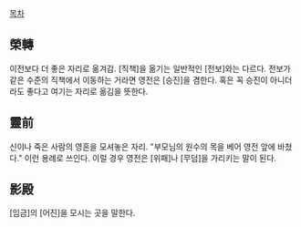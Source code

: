 [[목차]]
== 榮轉 ==
이전보다 더 좋은 자리로 옮겨감. [직책]을 옮기는 일반적인 [전보]와는 다르다. 전보가 같은 수준의 직책에서 이동하는 거라면 영전은 [승진]을 겸한다. 혹은 꼭 승진이 아니더라도 좋다고 여기는 자리로 옮김을 뜻한다.
== 靈前 ==
신이나 죽은 사람의 영혼을 모셔놓은 자리. "부모님의 원수의 목을 베어 영전 앞에 바쳤다." 이런 용례로 쓰인다. 이럴 경우 영전은 [위패]나 [무덤]을 가리키는 말이 된다.
== 影殿 ==
[임금]의 [어진]을 모시는 곳을 말한다.
